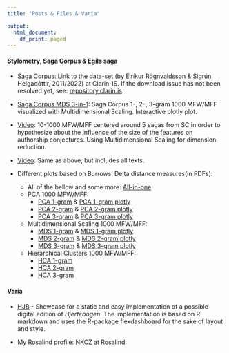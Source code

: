 ```yaml
---
title: "Posts & Files & Varia"

output:
  html_document:
    df_print: paged
---
```


<!--### Content:-->

#### Stylometry, Saga Corpus & Egils saga

-   [Saga Corpus](https://clarin.is/en/resources/sagacorpus/): Link to the data-set (by Eiríkur Rögnvaldsson & Sigrún Helgadóttir, 2011/2022) at Clarin-IS. If the download issue has not been resolved yet, see: [repository.clarin.is](http:/hdl.handle.net/20.500.12537/32).

-   [Saga Corpus MDS 3-in-1](content/egla/Saga_Corpus_MDS_3in1.html): Saga Corpus 1-, 2-, 3-gram 1000 MFW/MFF visualized with Multidimensional Scaling. Interactive plotly plot.

-   [Video](content/egla/MFW_TEST_PNG_LIMITED_VIDEO.mp4): 10-1000 MFW/MFF centered around 5 sagas from SC in order to hypothesize about the influence of the size of the features on authorship conjectures. Using Multidimensional Scaling for dimension reduction.

-   [Video](content/egla/MFW_ALL_PNG_VIDEO.mp4): Same as above, but includes all texts.

-   Different plots based on Burrows' Delta distance measures(in PDFs):

    -   All of the bellow and some more: [All-in-one](content/egla/Snippet_from_BA_Egils_Saga_Czindrity.pdf)
    -   PCA 1000 MFW/MFF:
        -   [PCA 1-gram](content/egla/plots/Saga_Corpus_PCA_1gram_1000MFW.pdf) & [PCA 1-gram plotly](content/egla/plotly/Saga_Corpus_PCA_1Gram.html)
        -   [PCA 2-gram](content/egla/plots/Saga_Corpus_PCA_2gram_1000MFW.pdf) & [PCA 2-gram plotly](content/egla/plotly/Saga_Corpus_PCA_2Gram.html)
        -   [PCA 3-gram](content/egla/plots/Saga_Corpus_PCA_3gram_1000MFW.pdf) & [PCA 3-gram plotly](content/egla/plotly/Saga_Corpus_PCA_3Gram.html)
    -   Multidimensional Scaling 1000 MFW/MFF:
        -   [MDS 1-gram](content/egla/plots/Saga_Corpus_mds_1gram_1000MFW.pdf) & [MDS 1-gram plotly](content/egla/plotly/Saga_Corpus_MDS_1Gram.html)
        -   [MDS 2-gram](content/egla/plots/Saga_Corpus_mds_2gram_1000MFW.pdf) & [MDS 2-gram plotly](content/egla/plotly/Saga_Corpus_MDS_2Gram.html)
        -   [MDS 3-gram](content/egla/plots/Saga_Corpus_mds_3gram_1000MFW.pdf) & [MDS 3-gram plotly](content/egla/plotly/Saga_Corpus_MDS_3Gram.html)
    -   Hierarchical Clusters 1000 MFW/MFF:
        -   [HCA 1-gram](content/egla/plots/Saga_Corpus_cluster_1gram_1000MFW.pdf)
        -   [HCA 2-gram](content/egla/plots/Saga_Corpus_cluster_2gram_1000MFW.pdf)
        -   [HCA 3-gram](content/egla/plots/Saga_Corpus_cluster_3gram_1000MFW.pdf)

#### Varia

-   [HJB](https://nkcz.github.io/content/hjb/about.html) - Showcase for a static and easy implementation of a possible digital edition of *Hjertebogen*. The implementation is based on R-markdown and uses the R-package flexdashboard for the sake of layout and style.

-   My Rosalind profile: [NKCZ at Rosalind](https://rosalind.info/users/nkcz/).
